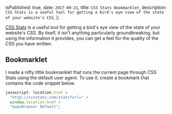 
  isPublished: true,
  date: `2017-09-21`,
  title: `CSS Stats Bookmarklet`,
  description: `CSS Stats is a useful tool for getting a bird's eye view of the state of your
  website's CSS`,
};


[CSS Stats](http://cssstats.com) is a useful tool for getting a bird's eye view of the state of your website's CSS. By itself, it isn't anything particularly groundbreaking, but using the information it provides, you can get a feel for the quality of the CSS you have written.

## Bookmarklet

I made a nifty little bookmarklet that runs the current page through CSS Stats using the default user agent. To use it, create a bookmark that contains the code snippet below.

```javascript
javascript: location.href =
  "http://cssstats.com/stats?url=" +
  window.location.href +
  "&ua=Browser Default";
```
